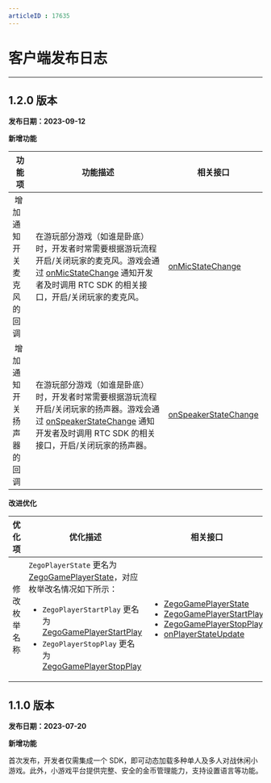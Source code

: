 ```yaml
---
articleID : 17635
---
```


# 客户端发布日志

- - -

## 1.2.0 版本

**发布日期：2023-09-12**

**新增功能**

| 功能项  | 功能描述 | 相关接口 |
|-------|-------|-------|
|  增加通知开关麦克风的回调 | 在游玩部分游戏（如谁是卧底）时，开发者时常需要根据游玩流程开启/关闭玩家的麦克风。游戏会通过 [onMicStateChange](@onMicStateChange) 通知开发者及时调用 RTC SDK 的相关接口，开启/关闭玩家的麦克风。 | [onMicStateChange](@onMicStateChange) |
|  增加通知开关扬声器的回调 | 在游玩部分游戏（如谁是卧底）时，开发者时常需要根据游玩流程开启/关闭玩家的扬声器。游戏会通过 [onSpeakerStateChange](@onSpeakerStateChange) 通知开发者及时调用 RTC SDK 的相关接口，开启/关闭玩家的扬声器。 | [onSpeakerStateChange](@onSpeakerStateChange) |

**改进优化**

| 优化项  | 优化描述 | 相关接口 |
| -----  | ---- | ----- |
| 修改枚举名称 | `ZegoPlayerState` 更名为 [ZegoGamePlayerState](@-ZegoGamePlayerState)，对应枚举改名情况如下所示：<ul><li>`ZegoPlayerStartPlay` 更名为 [ZegoGamePlayerStartPlay](@ZegoGamePlayerStartPlay)</li><li>`ZegoPlayerStopPlay` 更名为 [ZegoGamePlayerStopPlay](@ZegoGamePlayerStopPlay)</li></ul>| <ul><li>[ZegoGamePlayerState](@-ZegoGamePlayerState)</li><li>[ZegoGamePlayerStartPlay](@ZegoGamePlayerStartPlay)</li><li>[ZegoGamePlayerStopPlay](@ZegoGamePlayerStopPlay)</li><li>[onPlayerStateUpdate](@onPlayerStateUpdate)</li></ul> |



## 1.1.0 版本

**发布日期：2023-07-20**

**新增功能**

首次发布，开发者仅需集成一个 SDK，即可动态加载多种单人及多人对战休闲小游戏。此外，小游戏平台提供完整、安全的金币管理能力，支持设置语言等功能。
